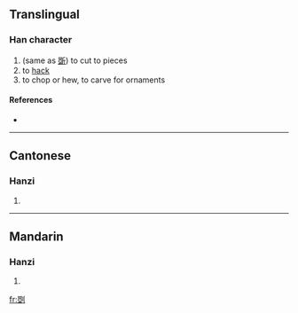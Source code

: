 ==Translingual==

===Han character===
{{Han char|rn=18|rad=刀|as=10|sn=12|four=|canj=口一中弓 (RMLN)}}

# (same as [[斲]]) to cut to pieces
# to [[hack]]
# to chop or hew, to carve for ornaments

====References====
* {{Han ref|kx=0142.370|hdz=10352.040|uh=34F8|ud=13560}}

----

==Cantonese==

===Hanzi===
{{yue-hanzi|jyut=|y=cheuk3, jeuk3 sau2}}

# {{defn|Cantonese|sort=刀10}}

----

==Mandarin==

===Hanzi===
{{cmn-hanzi|pin=[[jué]] ([[jue2]]), [[zhuó]] ([[zhuo2]])|wg=chüeh<sup>2</sup>, cho<sup>2</sup>}}

# {{defn|Mandarin|sort=刀10}}

[[fr:㓸]]